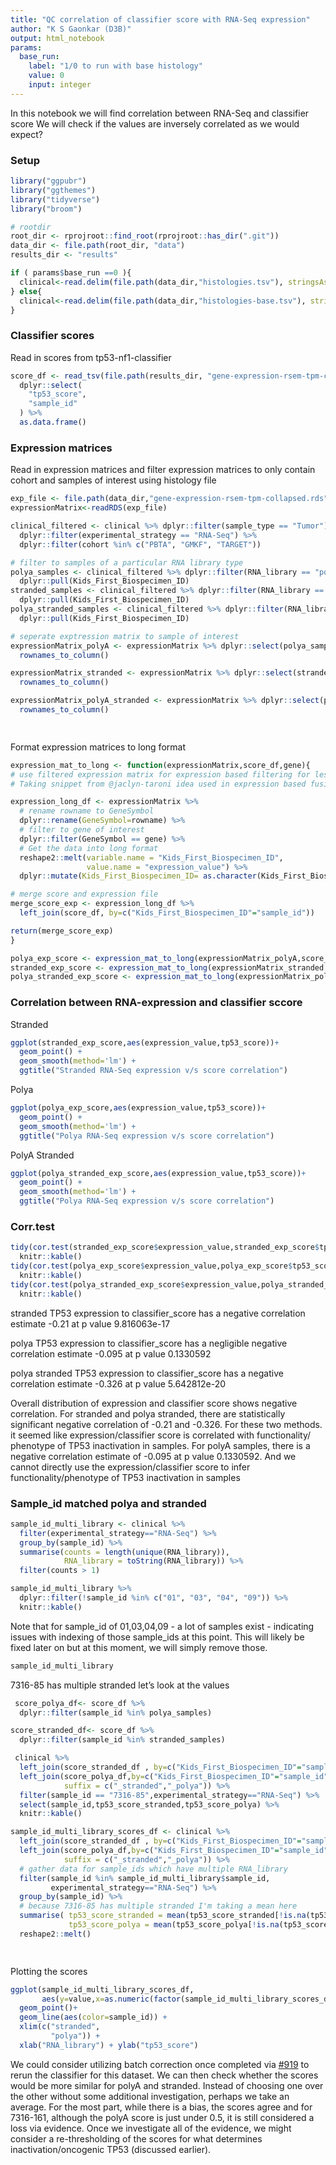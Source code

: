 ```yaml
---
title: "QC correlation of classifier score with RNA-Seq expression"
author: "K S Gaonkar (D3B)"
output: html_notebook
params:
  base_run:
    label: "1/0 to run with base histology"
    value: 0
    input: integer
---
```

    
In this notebook we will find correlation between RNA-Seq and classifier score
We will check if the values are inversely correlated as we would expect?

### Setup
```r
library("ggpubr")
library("ggthemes")
library("tidyverse")
library("broom")

# rootdir
root_dir <- rprojroot::find_root(rprojroot::has_dir(".git"))
data_dir <- file.path(root_dir, "data")
results_dir <- "results"

if ( params$base_run ==0 ){
  clinical<-read.delim(file.path(data_dir,"histologies.tsv"), stringsAsFactors = FALSE)
} else{
  clinical<-read.delim(file.path(data_dir,"histologies-base.tsv"), stringsAsFactors = FALSE)  
}
```

### Classifier scores

 Read in scores from tp53-nf1-classifier 
```r

score_df <- read_tsv(file.path(results_dir, "gene-expression-rsem-tpm-collapsed_classifier_scores.tsv")) %>%
  dplyr::select(
    "tp53_score",
    "sample_id"
  ) %>%
  as.data.frame()

```


### Expression matrices

Read in expression matrices and filter expression matrices to only contain cohort and samples of interest using histology file

```r

exp_file <- file.path(data_dir,"gene-expression-rsem-tpm-collapsed.rds")
expressionMatrix<-readRDS(exp_file) 

clinical_filtered <- clinical %>% dplyr::filter(sample_type == "Tumor") %>%
  dplyr::filter(experimental_strategy == "RNA-Seq") %>% 
  dplyr::filter(cohort %in% c("PBTA", "GMKF", "TARGET")) 

# filter to samples of a particular RNA library type
polya_samples <- clinical_filtered %>% dplyr::filter(RNA_library == "poly-A") %>%
  dplyr::pull(Kids_First_Biospecimen_ID)
stranded_samples <- clinical_filtered %>% dplyr::filter(RNA_library == "stranded") %>%
  dplyr::pull(Kids_First_Biospecimen_ID)
polya_stranded_samples <- clinical_filtered %>% dplyr::filter(RNA_library == "poly-A stranded") %>%
  dplyr::pull(Kids_First_Biospecimen_ID)

# seperate exptression matrix to sample of interest 
expressionMatrix_polyA <- expressionMatrix %>% dplyr::select(polya_samples) %>%
  rownames_to_column()

expressionMatrix_stranded <- expressionMatrix %>% dplyr::select(stranded_samples) %>%
  rownames_to_column()

expressionMatrix_polyA_stranded <- expressionMatrix %>% dplyr::select(polya_stranded_samples) %>%
  rownames_to_column()

  
```


Format expression matrices to long format

```r

expression_mat_to_long <- function(expressionMatrix,score_df,gene){
# use filtered expression matrix for expression based filtering for less than given threshold
# Taking snippet from @jaclyn-taroni idea used in expression based fusion call filtering

expression_long_df <- expressionMatrix %>%
  # rename rowname to GeneSymbol
  dplyr::rename(GeneSymbol=rowname) %>%
  # filter to gene of interest
  dplyr::filter(GeneSymbol == gene) %>%
  # Get the data into long format
  reshape2::melt(variable.name = "Kids_First_Biospecimen_ID",
                 value.name = "expression_value") %>%
  dplyr::mutate(Kids_First_Biospecimen_ID= as.character(Kids_First_Biospecimen_ID)) 

# merge score and expression file
merge_score_exp <- expression_long_df %>%
  left_join(score_df, by=c("Kids_First_Biospecimen_ID"="sample_id"))

return(merge_score_exp)
}

polya_exp_score <- expression_mat_to_long(expressionMatrix_polyA,score_df,"TP53")
stranded_exp_score <- expression_mat_to_long(expressionMatrix_stranded,score_df,"TP53")
polya_stranded_exp_score <- expression_mat_to_long(expressionMatrix_polyA_stranded,score_df,"TP53")

```


### Correlation between RNA-expression and classifier sccore
Stranded 

```r

ggplot(stranded_exp_score,aes(expression_value,tp53_score))+
  geom_point() +
  geom_smooth(method='lm') +
  ggtitle("Stranded RNA-Seq expression v/s score correlation")

```
 
 Polya

```r
ggplot(polya_exp_score,aes(expression_value,tp53_score))+
  geom_point() +
  geom_smooth(method='lm') +
  ggtitle("Polya RNA-Seq expression v/s score correlation")

```

 
 PolyA Stranded

```r
ggplot(polya_stranded_exp_score,aes(expression_value,tp53_score))+
  geom_point() +
  geom_smooth(method='lm') +
  ggtitle("Polya RNA-Seq expression v/s score correlation")

```

### Corr.test 

```r
tidy(cor.test(stranded_exp_score$expression_value,stranded_exp_score$tp53_score)) %>%
  knitr::kable()
tidy(cor.test(polya_exp_score$expression_value,polya_exp_score$tp53_score)) %>%
  knitr::kable()
tidy(cor.test(polya_stranded_exp_score$expression_value,polya_stranded_exp_score$tp53_score)) %>%
  knitr::kable()

```


stranded TP53 expression to classifier_score has a 
negative correlation estimate -0.21 at p value 9.816063e-17	

polya TP53 expression to classifier_score has a negligible 
negative correlation estimate -0.095 at p value 0.1330592

polya stranded TP53 expression to classifier_score has a 
negative correlation estimate -0.326 at p value 5.642812e-20	

Overall distribution of expression and classifier score shows 
negative correlation. For stranded and polya stranded, there are statistically
significant negative correlation of -0.21 and -0.326. For these two methods. 
it seemed like expression/classifier score is correlated with functionality/
phenotype of TP53 inactivation in samples. For polyA samples, there is a negative
correlation estimate of -0.095 at p value 0.1330592. And we cannot directly 
use the expression/classifier score to infer functionality/phenotype of TP53 
inactivation in samples

### Sample_id matched polya and stranded

```r

sample_id_multi_library <- clinical %>%
  filter(experimental_strategy=="RNA-Seq") %>%
  group_by(sample_id) %>%
  summarise(counts = length(unique(RNA_library)),
            RNA_library = toString(RNA_library)) %>%
  filter(counts > 1)

sample_id_multi_library %>% 
  dplyr::filter(!sample_id %in% c("01", "03", "04", "09")) %>%
  knitr::kable()

```

Note that for sample_id of 01,03,04,09 - a lot of samples exist - indicating issues with indexing of those sample_ids at this point. 
This will likely be fixed later on but at this moment, we will simply remove those. 
```r
sample_id_multi_library
```

7316-85 has multiple stranded let's look at the values
```r
 score_polya_df<- score_df %>% 
  dplyr::filter(sample_id %in% polya_samples)

score_stranded_df<- score_df %>% 
  dplyr::filter(sample_id %in% stranded_samples)

 clinical %>%
  left_join(score_stranded_df , by=c("Kids_First_Biospecimen_ID"="sample_id")) %>%
  left_join(score_polya_df,by=c("Kids_First_Biospecimen_ID"="sample_id"),
            suffix = c("_stranded","_polya")) %>%
  filter(sample_id == "7316-85",experimental_strategy=="RNA-Seq") %>%
  select(sample_id,tp53_score_stranded,tp53_score_polya) %>%
  knitr::kable()
```



```r

sample_id_multi_library_scores_df <- clinical %>%
  left_join(score_stranded_df , by=c("Kids_First_Biospecimen_ID"="sample_id")) %>%
  left_join(score_polya_df,by=c("Kids_First_Biospecimen_ID"="sample_id"),
            suffix = c("_stranded","_polya")) %>%
  # gather data for sample_ids which have multiple RNA_library
  filter(sample_id %in% sample_id_multi_library$sample_id,
         experimental_strategy=="RNA-Seq") %>%
  group_by(sample_id) %>%
  # because 7316-85 has multiple stranded I'm taking a mean here 
  summarise( tp53_score_stranded = mean(tp53_score_stranded[!is.na(tp53_score_stranded)]),
             tp53_score_polya = mean(tp53_score_polya[!is.na(tp53_score_polya)])) %>%
  reshape2::melt()

  
```


Plotting the scores
```r

ggplot(sample_id_multi_library_scores_df,
       aes(y=value,x=as.numeric(factor(sample_id_multi_library_scores_df$variable)))) +
  geom_point()+
  geom_line(aes(color=sample_id)) +
  xlim(c("stranded",
         "polya")) + 
  xlab("RNA_library") + ylab("tp53_score")
```

We could consider utilizing batch correction once completed via [#919](https://github.com/AlexsLemonade/OpenPBTA-analysis/issues/919) to rerun the classifier for this dataset. We can then check whether the scores would be more similar for polyA and stranded. Instead of choosing one over the other without some additional investigation, perhaps we take an average. For the most part, while there is a bias, the scores agree and for 7316-161, although the polyA score is just under 0.5, it is still considered a loss via evidence. Once we investigate all of the evidence, we might consider a re-thresholding of the scores for what determines inactivation/oncogenic TP53 (discussed earlier).
